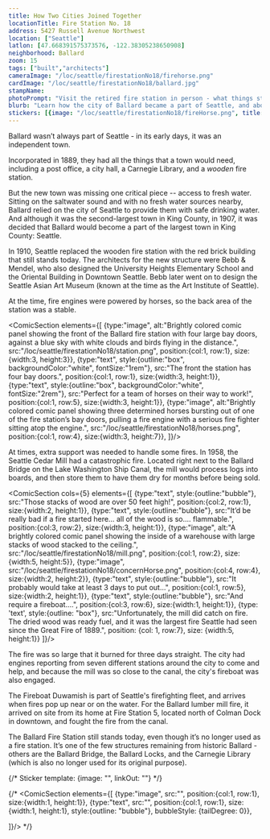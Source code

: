 ```yaml
---
title: How Two Cities Joined Together
locationTitle: Fire Station No. 18
address: 5427 Russell Avenue Northwest
location: ["Seattle"] 
latlon: [47.668391575373576, -122.38305238650908]
neighborhood: Ballard
zoom: 15
tags: ["built","architects"]
cameraImage: "/loc/seattle/firestationNo18/firehorse.png"
cardImage: "/loc/seattle/firestationNo18/ballard.jpg"
stampName:
photoPrompt: "Visit the retired fire station in person - what things still look like a fire station? What things definitely don't?"
blurb: "Learn how the city of Ballard became a part of Seattle, and about one of the last remaining structures from historic Ballard, Fire Station No. 18."
stickers: [{image: "/loc/seattle/firestationNo18/fireHorse.png", title: "Horse-drawn fire engine rushing to a fire", linkOut: "https://www.loc.gov/resource/cph.3a27542/"},{image: "/loc/seattle/firestationNo18/ballard.jpg", title: "Aerial view of the Ballard neighborhood north of downtown Seattle, Washington, along Elliott Bay" , linkOut: "https://www.loc.gov/resource/highsm.50268/"}, {image: "/loc/seattle/firestationNo18/ballard2.jpg", title: "Aerial view of Seattle, Washington, with a focus on the Hiram M. Chittenden Locks, or Ballard Locks, a complex of locks at the west end of Salmon Bay and the Lake Washington Ship Canal ", linkOut: "https://www.loc.gov/resource/highsm.51134/"}, {image: "/loc/seattle/firestationNo18/seaserpant.png", title: "Photo shows nine men standing with a very long driftwood sculpture of a sea serpent on a beach in the Ballard area of Seattle, Washington." , linkOut: "https://www.loc.gov/resource/cph.3b12369/"}, {image: "/loc/seattle/firestationNo18/concernHorse.png"},]
---
```


Ballard wasn’t always part of Seattle - in its early days, it was an independent town.

Incorporated in 1889, they had all the things that a town would need, including a post office, a city hall, a Carnegie Library, and a *wooden* fire station.

But the new town was missing one critical piece -- access to fresh water. Sitting on the saltwater sound and with no fresh water sources nearby, Ballard relied on the city of Seattle to provide them with safe drinking water. And although it was the second-largest town in King County, in 1907, it was decided that Ballard would become a part of the largest town in King County: Seattle.

<LOCItem
    type="newspaper"
    image="/loc/seattle/firestationNo18/ballard.png"
    linkOut="https://www.loc.gov/resource/sn87093407/1907-02-06/ed-1/?sp=1&q=ballard+annexation&r=0.604,0.48,0.518,0.358,0"
    alt="Zoomed-in view of newspaper article with the title, “Ballard Annexation is Being Discussed.”  Article discusses the annexation of the town of Ballard to Seattle."
    caption="Citizens of Ballard were not happy with the decision. On the day they merged, the flag was flown at half-staff."/>

In 1910, Seattle replaced the wooden fire station with the red brick building that still stands today. The architects for the new structure were Bebb & Mendel, who also designed the University Heights Elementary School and the Oriental Building in Downtown Seattle. Bebb later went on to design the Seattle Asian Art Museum (known at the time as the Art Institute of Seattle).

At the time, fire engines were powered by horses, so the back area of the station was a stable.

<LOCItem
    type="pnp"
    image="/loc/seattle/firestationNo18/firehorse.png"
    linkOut="https://www.loc.gov/resource/cph.3a27542/"
    caption="Horse-drawn fire engine rushing to a fire."
    alt="Photograph shows three white horses rushing down city street pulling a steam fire engine carrying three fire fighters"/>
<ComicSection elements={[
    {type:"image", alt:"Brightly colored comic panel showing the front of the Ballard fire station with four large bay doors, against a blue sky with white clouds and birds flying in the distance.", src:"/loc/seattle/firestationNo18/station.png", position:{col:1, row:1}, size:{width:3, height:3}},
    {type:"text", style:{outline:"box", backgroundColor:"white", fontSize:"1rem"}, src:"The front the station has four bay doors.", position:{col:1, row:1}, size:{width:3, height:1}},
    {type:"text", style:{outline:"box", backgroundColor:"white", fontSize:"2rem"}, src:"Perfect for a team of horses on their way to work!", position:{col:1, row:5}, size:{width:3, height:1}},
    {type:"image", alt:"Brightly colored comic panel showing three determined horses bursting out of one of the fire station’s bay doors, pulling a fire engine with a serious fire fighter sitting atop the engine.", src:"/loc/seattle/firestationNo18/horses.png", position:{col:1, row:4}, size:{width:3, height:7}},
    ]}/>

At times, extra support was needed to handle some fires. In 1958, the Seattle Cedar Mill had a catastrophic fire. Located right next to the Ballard Bridge on the Lake Washington Ship Canal, the mill would process logs into boards, and then store them to have them dry for months before being sold.

<ComicSection cols={5} elements={[
    {type:"text", style:{outline:"bubble"}, src:"Those stacks of wood are over 50 feet high!", position:{col:2, row:1}, size:{width:2, height:1}},
    {type:"text", style:{outline:"bubble"}, src:"It’d be really bad if a fire started here... all of the wood is so.... flammable.", position:{col:3, row:2}, size:{width:3, height:1}},
    {type:"image", alt:"A brightly colored comic panel showing the inside of a warehouse with large stacks of wood stacked to the ceiling.", src:"/loc/seattle/firestationNo18/mill.png", position:{col:1, row:2}, size:{width:5, height:5}},
    {type:"image", src:"/loc/seattle/firestationNo18/concernHorse.png", position:{col:4, row:4}, size:{width:2, height:2}},
    {type:"text", style:{outline:"bubble"}, src:"It probably would take at least 3 days to put out...", position:{col:1, row:5}, size:{width:2, height:1}},
    {type:"text", style:{outline:"bubble"}, src:"And require a fireboat....", position:{col:3, row:6}, size:{width:1, height:1}},
    {type: 'text', style:{outline: "box"}, src:"Unfortunately, the mill did catch on fire. The dried wood was ready fuel, and it was the largest fire Seattle had seen since the Great Fire of 1889.", position: {col: 1, row:7}, size: {width:5, height:1}}
]}/>

The fire was so large that it burned for three days straight. The city had engines reporting from seven different stations around the city to come and help, and because the mill was so close to the canal, the city's fireboat was also engaged.

The Fireboat Duwamish is part of Seattle's firefighting fleet, and arrives when fires pop up near or on the water. For the Ballard lumber mill fire, it arrived on site from its home at Fire Station 5, located north of Colman Dock in downtown, and fought the fire from the canal.

<LOCItem
    type="pnp"
    image="/loc/seattle/firestationNo18/fireboat.png"
    linkout="https://www.loc.gov/resource/hhh.wa0746.photos/?sp=1"
    caption="The Fireboat Duwamish is the 'best preserved' example of an early 20th century fireboat. It can be seen docked at the Historic Ships Wharf in Lake Union Park."
    alt="A color photograph showing a large white and red fireboat docked in a harbor on a cloudy and gray day. "/>

The Ballard Fire Station still stands today, even though it’s no longer used as a fire station. It’s one of the few structures remaining from historic Ballard - others are the Ballard Bridge, the Ballard Locks, and the Carnegie Library (which is also no longer used for its original purpose).

{/* 
Sticker template: 
{image: "", linkOut: ""}
*/}

{/* <ComicSection elements={[
    {type:"image", src:"", position:{col:1, row:1}, size:{width:1, height:1}},
    {type:"text", src:"", position:{col:1, row:1}, size:{width:1, height:1}, style:{outline: "bubble"}, bubbleStyle: {tailDegree: 0}},

]}/>  */}
